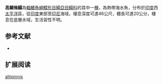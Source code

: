 {{Speciesbox
| name = 高鰭條鰨
| status = NE
| status_system = IUCN3.1
| image = 
| image_width = 250px
| genus = Zebrias
| species = altipinnis
| authority = [[Alcock|Alcock]], [[1890|1890]]
| synonyms = *''Synaptura altipinnis ,Alcock, 1890 ''
}}

'''高鰭條鰨'''為[[輻鰭魚綱|輻鰭魚綱]][[鰈形目|鰈形目]][[鰨亞目|鰨亞目]][[鰨科|鰨科]]的其中一[[種|種]]，為熱帶海水魚，分布於[[印度|印度]]西[[太平洋|太平洋]]區，從[[印度|印度]]東部至[[印尼|印尼]]海域，棲息深度可達46公尺，體長可達20公分，棲息在底層水域，生活習性不明。
==参考文献==
*{{FishBase_species|genus=Zebrias|species=altipinnis|year=2014|month=4}}

== 扩展阅读 ==
{{refbegin}}
{{wikispecies-inline|Zebrias altipinnis|高鰭條鰨}}
{{refend}}
{{Taxonbar|from=Q2664837}}

[[Category:條鰨屬|altipinnis]]


{{魚類小作品}}
